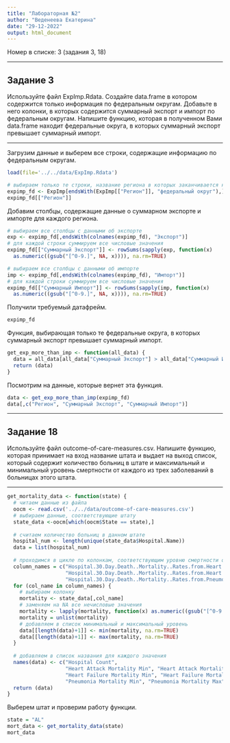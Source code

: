 ```yaml
---
title: "Лабораторная №2"
author: "Веденеева Екатерина"
date: "29-12-2022"
output: html_document
---
```

Номер в списке: 3 (задания 3, 18)

---

## Задание 3
Используйте файл ExpImp.Rdata. Создайте data.frame в котором содержится только информация по федеральным округам. Добавьте в него колонки, в которых содержится суммарный экспорт и импорт по федеральным округам. Напишите функцию, которая в полученном Вами data.frame находит федеральные округа, в которых суммарный экспорт превышает суммарный импорт.

---

Загрузим данные и выберем все строки, содержащие информацию по федеральным округам.
```r
load(file='../../data/ExpImp.Rdata')

# выбираем только те строки, название региона в которых заканчивается на "федеральный округ"
expimp_fd <- ExpImp[endsWith(ExpImp[["Регион"]], "федеральный округ"),]
expimp_fd[["Регион"]]
```

Добавим столбцы, содержащие данные о суммарном экспорте и импорте для каждого региона.
```r
# выбираем все столбцы с данными об экспорте
exp <- expimp_fd[,endsWith(colnames(expimp_fd), "Экспорт")]
# для каждой строки суммируем все числовые значения
expimp_fd[["Суммарный Экспорт"]] <- rowSums(sapply(exp, function(x)
  as.numeric((gsub("[^0-9.]", NA, x)))), na.rm=TRUE)

# выбираем все столбцы с данными об импорте
imp <- expimp_fd[,endsWith(colnames(expimp_fd), "Импорт")]
# для каждой строки суммируем все числовые значения
expimp_fd[["Суммарный Импорт"]] <- rowSums(sapply(imp, function(x)
  as.numeric((gsub("[^0-9.]", NA, x)))), na.rm=TRUE)
```

Получили требуемый датафрейм.
```r
expimp_fd
```

Функция, выбирающая только те федеральные округа, в которых суммарный экспорт превышает суммарный импорт.
```r
get_exp_more_than_imp <- function(all_data) {
  data = all_data[all_data["Суммарный Экспорт"] > all_data["Суммарный Импорт"],]
  return (data)
}
```

Посмотрим на данные, которые вернет эта функция.
```r
data <- get_exp_more_than_imp(expimp_fd)
data[,c("Регион", "Суммарный Экспорт", "Суммарный Импорт")]
```

---

## Задание 18

Используйте файл outcome-of-care-measures.csv. Напишите функцию, которая принимает на вход название штата и выдает на выход список, который содержит количество больниц в штате и максимальный и минимальный уровень смертности от каждого из трех заболеваний в больницах этого штата.

---

```r
get_mortality_data <- function(state) {
  # читаем данные из файла
  oocm <- read.csv('../../data/outcome-of-care-measures.csv')
  # выбираем данные, соответствующие штату
  state_data <-oocm[which(oocm$State == state),]
  
  # считаем количество больниц в данном штате
  hospital_num <- length(unique(state_data$Hospital.Name))
  data = list(hospital_num)
  
  # проходимся в цикле по колонкам, соответствующим уровню смертности от каждой болезни
  column_names = c("Hospital.30.Day.Death..Mortality..Rates.from.Heart.Attack", 
                   "Hospital.30.Day.Death..Mortality..Rates.from.Heart.Failure",
                   "Hospital.30.Day.Death..Mortality..Rates.from.Pneumonia")
  for (col_name in column_names) {
    # выбираем колонку
    mortality <- state_data[,col_name]
    # заменяем на NA все нечисловые значения
    mortality <- lapply(mortality, function(x) as.numeric((gsub("[^0-9.-]", NA, x))))
    mortality = unlist(mortality)
    # добавляем в список минимальный и максимальный уровень
    data[[length(data)+1]] <- min(mortality, na.rm=TRUE)
    data[[length(data)+1]] <- max(mortality, na.rm=TRUE)
  }
  
  # добавляем в список названия для каждого значения
  names(data) <- c("Hospital Count", 
                   "Heart Attack Mortality Min", "Heart Attack Mortality Max", 
                   "Heart Failure Mortality Min", "Heart Failure Mortality Max", 
                   "Pneumonia Mortality Min", "Pneumonia Mortality Max")
  return (data)
}
```

Выберем штат и проверим работу функции.

```r
state = "AL"
mort_data <- get_mortality_data(state)
mort_data
```
